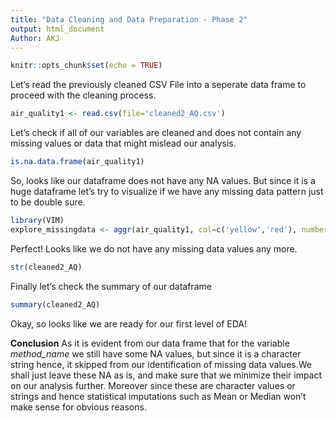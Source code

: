 ```yaml
---
title: "Data Cleaning and Data Preparation - Phase 2"
output: html_document
Author: AKJ
---
```


```r
knitr::opts_chunk$set(echo = TRUE)
```

Let's read the previously cleaned CSV File into a seperate data frame to proceed with the cleaning process. 

```r
air_quality1 <- read.csv(file='cleaned2_AQ.csv')
```

Let's check if all of our variables are cleaned and does not contain any missing values or data that might mislead our analysis.

```r
is.na.data.frame(air_quality1)
```

So, looks like our dataframe does not have any NA values. But since it is a huge dataframe let's try to visualize if we have any missing data pattern just to be double sure. 

```r
library(VIM)
explore_missingdata <- aggr(air_quality1, col=c('yellow','red'), numbers=TRUE, sortVars=TRUE, labels=names(data),cex.axis=.4, gap=3, ylab=c("Histogram of missing data","Pattern"))
```

Perfect! Looks like we do not have any missing data values any more. 

```r
str(cleaned2_AQ)
```

Finally let's check the summary of our dataframe

```r
summary(cleaned2_AQ)
```

Okay, so looks like we are ready for our first level of EDA!  

**Conclusion**
As it is evident from our data frame that for the variable *method_name* we still have some NA values, but since it is a character string hence, it skipped from our identification of missing data values.We shall just leave these NA as is, and make sure that we minimize their impact on our analysis further. Moreover since these are character values or strings and hence statistical imputations such as Mean or Median won't make sense for obvious reasons. 
